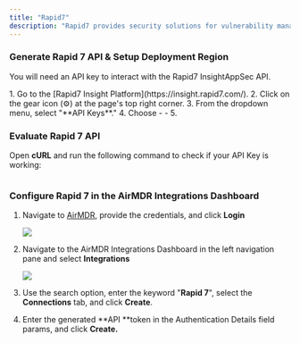 ```yaml
---
title: "Rapid7"
description: "Rapid7 provides security solutions for vulnerability management, incident detection, response, and cloud security. Rapid7 platform helps organizations identify and mitigate risks, detect threats, and respond to incidents efficiently."
---
```


### Generate Rapid 7 API & Setup Deployment Region

You will need an API key to interact with the Rapid7 InsightAppSec API.

<Steps>
  <Step title="Access Rapid7 Insight Platform">
    1. Go to the [Rapid7 Insight Platform](https://insight.rapid7.com/).
    2. Click on the gear icon (⚙️) at the page's top right corner.
    3. From the dropdown menu, select "**API Keys**."
    4. Choose 
       - 
       - 
    5. 
  </Step>
</Steps>

### Evaluate Rapid 7 API

Open **cURL** and run the following command to check if your API Key is working:

```

```

<Note>
  
</Note>

### Configure Rapid 7 in the AirMDR Integrations Dashboard

1. Navigate to [AirMDR](https://app.airmdr.com/auth/login), provide the credentials, and click **Login**

   ![](/images/Datadog11.png)
2. Navigate to the AirMDR Integrations Dashboard in the left navigation pane and select **Integrations**

   ![](/images/Datadog9.png)
3. Use the search option, enter the keyword "**Rapid 7**", select the **Connections** tab, and click **Create**.
4. Enter the generated **API **token in the Authentication Details field params, and click **Create.**